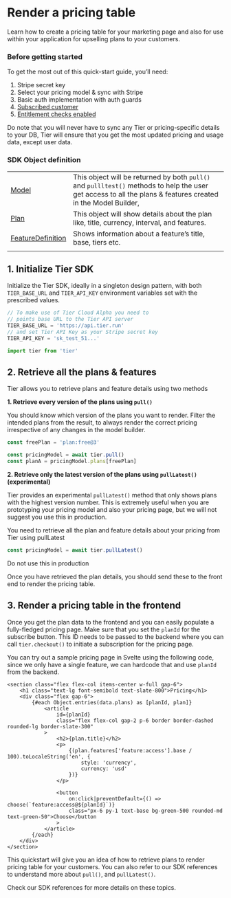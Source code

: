# Render a pricing table

Learn how to create a pricing table for your marketing page and also for use within your application for upselling plans to your customers.

### Before getting started

To get the most out of this quick-start guide, you’ll need:

1. Stripe secret key
2. Select your pricing model & sync with Stripe
3. Basic auth implementation with auth guards
4. [Subscribed customer](/docs/quickstarts/initiate-subscription)
5. [Entitlement checks enabled](/docs/quickstarts/check-feature-access)

<Banner>
Do note that you will never have to sync any Tier or pricing-specific details to your DB, Tier will ensure that you get the most updated pricing and usage data, except user data.

</Banner>

### SDK Object definition

|                                                                                                 |                                                                                                                                                               |
| ----------------------------------------------------------------------------------------------- | ------------------------------------------------------------------------------------------------------------------------------------------------------------- |
| [Model](https://tierrun.github.io/node-sdk/interfaces/types.Model.html)                         | This object will be returned by both `pull()` and `pullltest()` methods to help the user get access to all the plans & features created in the Model Builder, |
| [Plan](https://tierrun.github.io/node-sdk/interfaces/types.Plan.html)                           | This object will show details about the plan like, title, currency, interval, and features.                                                                   |
| [FeatureDefinition](https://tierrun.github.io/node-sdk/interfaces/types.FeatureDefinition.html) | Shows information about a feature’s title, base, tiers etc.                                                                                                   |
|                                                                                                 |                                                                                                                                                               |

## 1. Initialize Tier SDK

Initialize the Tier SDK, ideally in a singleton design pattern, with both `TIER_BASE_URL` and `TIER_API_KEY` environment variables set with the prescribed values.

```js
// To make use of Tier Cloud Alpha you need to
// points base URL to the Tier API server
TIER_BASE_URL = 'https://api.tier.run'
// and set Tier API Key as your Stripe secret key
TIER_API_KEY = 'sk_test_51...'
```

<CodeGroup title="Initialize Tier">

```js
import tier from 'tier'
```

</CodeGroup>

## 2. Retrieve all the plans & features

Tier allows you to retrieve plans and feature details using two methods

**1. Retrieve every version of the plans using `pull()`**

You should know which version of the plans you want to render. Filter the intended plans from the result, to always render the correct pricing irrespective of any changes in the model builder.

<CodeGroup title="Retrieve all plans">

```js
const freePlan = 'plan:free@3'

const pricingModel = await tier.pull()
const planA = pricingModel.plans[freePlan]
```

</CodeGroup>

**2. Retrieve only the latest version of the plans using `pullLatest()` (experimental)**

Tier provides an experimental `pullLatest()` method that only shows plans with the highest version number. This is extremely useful when you are prototyping your pricing model and also your pricing page, but we will not suggest you use this in production.

You need to retrieve all the plan and feature details about your pricing from Tier using pullLatest

<CodeGroup title="Retrieve all latest plans">

```js
const pricingModel = await tier.pullLatest()
```

</CodeGroup>

<Banner>
Do not use this in production

</Banner>

Once you have retrieved the plan details, you should send these to the front end to render the pricing table.

## 3. Render a pricing table in the frontend

Once you get the plan data to the frontend and you can easily populate a fully-fledged pricing page. Make sure that you set the `planId` for the subscribe button. This ID needs to be passed to the backend where you can call `tier.checkout()` to initiate a subscription for the pricing page.

You can try out a sample pricing page in Svelte using the following code, since we only have a single feature, we can hardcode that and use `planId` from the backend.

<CodeGroup title="Render pricing table">

```svelte
<section class="flex flex-col items-center w-full gap-6">
	<h1 class="text-lg font-semibold text-slate-800">Pricing</h1>
	<div class="flex gap-6">
		{#each Object.entries(data.plans) as [planId, plan]}
			<article
				id={planId}
				class="flex flex-col gap-2 p-6 border border-dashed rounded-lg border-slate-300"
			>
				<h2>{plan.title}</h2>
				<p>
					{(plan.features['feature:access'].base / 100).toLocaleString('en', {
						style: 'currency',
						currency: 'usd'
					})}
				</p>

				<button
					on:click|preventDefault={() => choose(`feature:access@${planId}`)}
					class="px-6 py-1 text-base bg-green-500 rounded-md text-green-50">Choose</button
				>
			</article>
		{/each}
	</div>
</section>
```

</CodeGroup>

This quickstart will give you an idea of how to retrieve plans to render pricing table for your customers. You can also refer to our SDK references to understand more about `pull()`, and `pullLatest()`.

<Banner>
Check our SDK references for more details on these topics.

</Banner>
